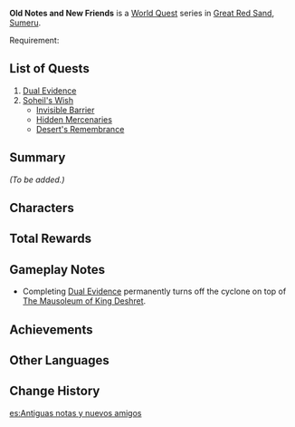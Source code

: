 {{Meta
|missing_summary = yes
}}
{{Chapter Infobox
|image  = Golden Slumber Chapter.png
|type   = World
|region = Sumeru
|prev   = Golden Slumber
}}
'''Old Notes and New Friends''' is a [[World Quest]] series in [[Great Red Sand]], [[Sumeru]].

Requirement: {{Quest|Golden Slumber|display=fullSentence|requirements=1}}

==List of Quests==
# [[Dual Evidence]]
# [[Soheil's Wish]]
#* [[Invisible Barrier]]
#* [[Hidden Mercenaries]]
#* [[Desert's Remembrance]]

==Summary==
''(To be added.)''

==Characters==
{{Character Appearances|Old Notes and New Friends Chapter|type=Chapter}}

==Total Rewards==
{{Quest Rewards List|Old Notes and New Friends Chapter Quests}}

==Gameplay Notes==
* Completing [[Dual Evidence]] permanently turns off the cyclone on top of [[The Mausoleum of King Deshret]].

==Achievements==
{{Achievement Topic Table|quest=Old Notes and New Friends|requirements=1}}

==Other Languages==
{{Other Languages
|en      = Old Notes and New Friends
|zhs     = 旧语新知
|zhs_rm  = Jiùyǔ Xīnzhī
|zht     = 舊語新知
|zht_rm  = Jiùyǔ Xīnzhī
|zh_tl   = Old Words and New Friends
|ja      = 古き物語と新しき友人
|ja_rm   = Furuki Monogatari to Atarashiki Yuujin
|ja_tl   = Old Stories and New Friends
|ko      = 오래된 말과 새로운 친구
|ko_tl   = Old Words and New Friends
|es      = Antiguas notas y nuevos amigos
|es_tl   = Old Notes and New Friends
|fr      = Vieilles notes et nouveaux amis
|fr_tl   = Old Notes and New Friends
|ru      = Древний язык, новые знания
|ru_tl   = Ancient Language, New Knowledge
|th      = ความรู้ใหม่จากถ้อยคำเก่า
|th_rm   = 
|th_tl   = 
|vi      = Ghi Chép Cũ, Gặp Gỡ Mới
|vi_tl   = Old Writings, New Meetings
|de      = Alte Notizen und neue Freunde
|de_tl   = Old Notes and New Friends
|id      = Pepatah Lama, Pengetahuan Baru
|id_tl   = Old Proverb, New Knowledge
|pt      = Velhos Ditados, Novos Conhecimentos
|pt_tl   = 
|tr      = Eski Notlar ve Yeni Arkadaşlar
|tr_tl   = 
|it      = Vecchi appunti e nuovi amici
|it_tl   = 
}}

==Change History==
{{Change History|3.1}}

[[es:Antiguas notas y nuevos amigos]]